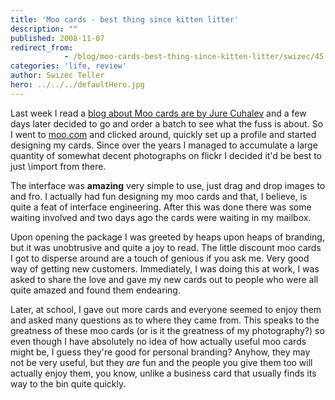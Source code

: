 ```yaml
---
title: 'Moo cards - best thing since kitten litter'
description: ""
published: 2008-11-07
redirect_from: 
            - /blog/moo-cards-best-thing-since-kitten-litter/swizec/45
categories: 'life, review'
author: Swizec Teller
hero: ../../../defaultHero.jpg
---
```

Last week I read a [blog about Moo cards are by Jure Cuhalev](http://www.jurecuhalev.com/blog/2008/10/22/10-basic-tools-of-startup-social-media-presence/) and a few days later decided to go and order a batch to see what the fuss is about. So I went to [moo.com](http://www.moo.com/) and clicked around, quickly set up a profile and started designing my cards. Since over the years I managed to accumulate a large quantity of somewhat decent photographs on flickr I decided it'd be best to just \\import from there.

The interface was **amazing** very simple to use, just drag and drop images to and fro. I actually had fun designing my moo cards and that, I believe, is quite a feat of interface engineering. After this was done there was some waiting involved and two days ago the cards were waiting in my mailbox.

Upon opening the package I was greeted by heaps upon heaps of branding, but it was unobtrusive and quite a joy to read. The little discount moo cards I got to disperse around are a touch of genious if you ask me. Very good way of getting new customers. Immediately, I was doing this at work, I was asked to share the love and gave my new cards out to people who were all quite amazed and found them endearing.

Later, at school, I gave out more cards and everyone seemed to enjoy them and asked many questions as to where they came from. This speaks to the greatness of these moo cards (or is it the greatness of my photography?) so even though I have absolutely no idea of how actually useful moo cards might be, I guess they're good for personal branding? Anyhow, they may not be very useful, but they _are_ fun and the people you give them too will actually enjoy them, you know, unlike a business card that usually finds its way to the bin quite quickly.
